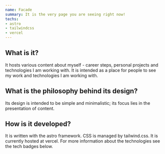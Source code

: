 ```yaml
---
name: Facade
summary: It is the very page you are seeing right now!
techs:
- astro
- tailwindcss
- vercel
---
```

## What is it?
It hosts various content about myself - career steps, personal projects and technologies I am working with. It is intended as a place for people to see my work and technologies I am working with.

## What is the philosophy behind its design?
Its design is intended to be simple and minimalistic; its focus lies in the presentation of content.

## How is it developed?
It is written with the astro framework. CSS is managed by tailwind.css. It is currently hosted at vercel. For more information about the technologies see the tech badges below.
